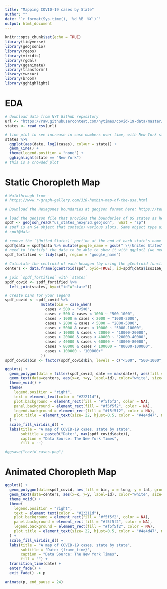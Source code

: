 ```yaml
---
title: "Mapping COVID-19 cases by State"
author: ""
date: "`r format(Sys.time(), '%d %B, %Y')`"
output: html_document
---
```


```r
knitr::opts_chunk$set(echo = TRUE)
library(tidyverse)
library(geojsonio)
library(rgeos)
library(viridis)
library(rgdal)
library(gganimate)
library(transformr)
library(tweenr)
library(broom)
library(gghighlight)
```

# EDA

```r
# download data from NYT Github repository
url <- "https://raw.githubusercontent.com/nytimes/covid-19-data/master/us-states.csv"
states <- read_csv(url)

# line plot to see increase in case numbers over time, with New York state highlighted
states %>% 
  ggplot(aes(date, log2(cases), colour = state)) +
  geom_line() +
  theme(legend.position = "none") +
  gghighlight(state == "New York")
# this is a crowded plot
```

# Static Choropleth Map

```r
# Walkthrough from -
# https://www.r-graph-gallery.com/328-hexbin-map-of-the-usa.html

# Download the Hexagones boundaries at geojson format here: https://team.carto.com/u/andrew/tables/andrew.us_states_hexgrid/public/map.

# load the geojson file that provides the boundaries of US states as hexagons
spdf <- geojson_read("us_states_hexgrid.geojson",  what = "sp") 
# spdf is an S4 object that contains various slots. Same object type used by GEO and Bioconductor, for example
# spdf@data

# remove the `(United States)` portion at the end of each state's name
spdf@data = spdf@data %>% mutate(google_name = gsub(" \\(United States\\)", "", google_name))
# need to 'fortify' the data to be able to show it with ggplot2 (we need a data frame format). We use the tidy function from the broom package
spdf_fortified <- tidy(spdf, region = "google_name")

# Calculate the centroid of each hexagon (by using the gCentroid function) to add the label
centers <- data.frame(gCentroid(spdf, byid=TRUE), id=spdf@data$iso3166_2)

# join `spdf_fortified` with `states`
spdf_covid <- spdf_fortified %>%
  left_join(states, by=c("id"="state")) 

# create bins for your legend
spdf_covid <- spdf_covid %>% 
                mutate(bin = case_when(
                  cases < 500 ~ "<500",
                  cases > 500 & cases < 1000 ~ "500-1000",
                  cases > 1000 & cases < 2000 ~ "1000-2000",
                  cases > 2000 & cases < 5000 ~ "2000-5000",
                  cases > 5000 & cases < 10000 ~ "5000-10000",
                  cases > 10000 & cases < 20000 ~ "10000-20000",
                  cases > 20000 & cases < 40000 ~ "20000-40000",
                  cases > 40000 & cases < 60000 ~ "40000-80000",
                  cases > 80000 & cases < 100000 ~ "80000-100000",
                  cases > 100000 ~ "100000+"
                ))
spdf_covid$bin <- factor(spdf_covid$bin, levels = c("<500", "500-1000", "1000-2000", "2000-5000", "5000-10000", "10000-20000", "20000-40000", "40000-80000", "80000-100000", "100000+"))

ggplot() +
  geom_polygon(data = filter(spdf_covid, date == max(date)), aes(fill = bin, x = long, y = lat, group = id), size=0, alpha=0.9) +
  geom_text(data=centers, aes(x=x, y=y, label=id), color="white", size=3, alpha=0.6) +
  theme_void() +
  theme(
    legend.position = "right",
    text = element_text(color = "#22211d"),
    plot.background = element_rect(fill = "#f5f5f2", color = NA), 
    panel.background = element_rect(fill = "#f5f5f2", color = NA), 
    legend.background = element_rect(fill = "#f5f5f2", color = NA),
    plot.title = element_text(size= 22, hjust=0.5, color = "#4e4d47", margin = margin(b = -0.1, t = 0.4, l = 2, unit = "cm")),
  ) +
  scale_fill_viridis_d() +
  labs(title = "A map of COVID-19 cases, state by state",
       subtitle = paste0("Date:", max(spdf_covid$date)),
       caption = "Data Source: The New York Times",
       fill = "")

#ggsave("covid_cases.png")
```

# Animated Choropleth Map

```r
ggplot() +
  geom_polygon(data=spdf_covid, aes(fill = bin, x = long, y = lat, group = id), size=0, alpha=0.9) +
  geom_text(data=centers, aes(x=x, y=y, label=id), color="white", size=3, alpha=0.6) +
  theme_void() +
  theme(
    legend.position = "right",
    text = element_text(color = "#22211d"),
    plot.background = element_rect(fill = "#f5f5f2", color = NA), 
    panel.background = element_rect(fill = "#f5f5f2", color = NA), 
    legend.background = element_rect(fill = "#f5f5f2", color = NA),
    plot.title = element_text(size= 22, hjust=0.5, color = "#4e4d47", margin = margin(b = -0.1, t = 0.4, l = 2, unit = "cm")),
  ) +
  scale_fill_viridis_d() +
  labs(title = "A map of COVID-19 cases, state by state",
       subtitle = 'Date: {frame_time}',
       caption = "Data Source: The New York Times",
       fill = "") +
  transition_time(date) +
  enter_fade() +
  exit_fade() -> p

animate(p, end_pause = 24)
```

